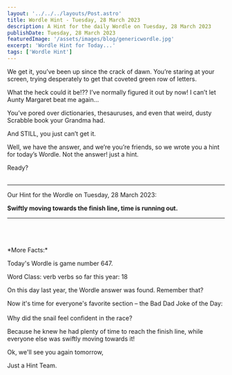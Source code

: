 ```yaml
---
layout: '../../../layouts/Post.astro'
title: Wordle Hint - Tuesday, 28 March 2023
description: A Hint for the daily Wordle on Tuesday, 28 March 2023
publishDate: Tuesday, 28 March 2023
featuredImage: '/assets/images/blog/genericwordle.jpg'
excerpt: 'Wordle Hint for Today...'
tags: ['Wordle Hint']
---
```


We get it, you’ve been up since the crack of dawn. You’re staring at your screen, trying desperately to get that coveted green row of letters.

What the heck could it be!??
I’ve normally figured it out by now!
I can’t let Aunty Margaret beat me again…

You’ve pored over dictionaries, thesauruses, and even that weird, dusty Scrabble book your Grandma had.

And STILL, you just can’t get it.

Well, we have the answer, and we’re you’re friends, so we wrote you a hint for today’s Wordle.
Not the answer! just a hint.

Ready?<br /><br />

---

Our Hint for the Wordle on Tuesday, 28 March 2023:

**Swiftly moving towards the finish line, time is running out.**

---

<br />
<br />
<br />
*More Facts:*

Today's Wordle is game number 647.

Word Class: verb verbs so far this year: 18

On this day last year, the Wordle answer was found. Remember that?

Now it's time for everyone's favorite section – the Bad Dad Joke of the Day:<br /><br />Why did the snail feel confident in the race?

Because he knew he had plenty of time to reach the finish line, while everyone else was swiftly moving towards it!

Ok, we'll see you again tomorrow,

Just a Hint Team.

